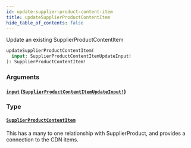 ```yaml
---
id: update-supplier-product-content-item
title: updateSupplierProductContentItem
hide_table_of_contents: false
---
```



Update an existing SupplierProductContentItem

```graphql
updateSupplierProductContentItem(
  input: SupplierProductContentItemUpdateInput!
): SupplierProductContentItem!
```


### Arguments

#### [`input`](#) ([`SupplierProductContentItemUpdateInput!`](/supply/api/graphql-admin/reference/inputs/supplier-product-content-item-update-input))




### Type

#### [`SupplierProductContentItem`](/supply/api/graphql-admin/reference/objects/supplier-product-content-item)

This has a many to one relationship with SupplierProduct, and provides a connection to the CDN items.




